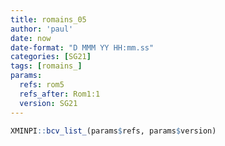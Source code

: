 ```yaml
---
title: romains_05
author: 'paul'
date: now
date-format: "D MMM YY HH:mm.ss"
categories: [SG21]
tags: [romains_]
params:
  refs: rom5
  refs_after: Rom1:1
  version: SG21
---
```


```r
XMINPI::bcv_list_(params$refs, params$version)
```

